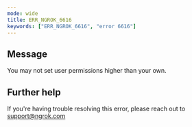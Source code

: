 ```yaml
---
mode: wide
title: ERR_NGROK_6616
keywords: ["ERR_NGROK_6616", "error 6616"]
---
```


## Message

You may not set user permissions higher than your own.

## Further help

If you're having trouble resolving this error, please reach out to [support@ngrok.com](mailto:support@ngrok.com?subject=Help%20with%20ERR_NGROK_6616)
